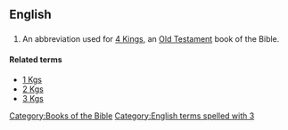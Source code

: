 ==English==

==={{abbreviation}}===
{{infl|en|abbreviation}}

# {{biblical}} An abbreviation used for [[4 Kings]], an [[Old Testament]] book of the Bible.

====Related terms====
*[[1 Kgs]]
*[[2 Kgs]]
*[[3 Kgs]]

[[Category:Books of the Bible]]
[[Category:English terms spelled with 3]]
